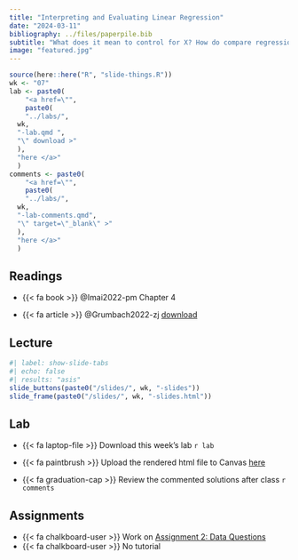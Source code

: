```yaml
---
title: "Interpreting and Evaluating Linear Regression"
date: "2024-03-11"
bibliography: ../files/paperpile.bib
subtitle: "What does it mean to control for X? How do compare regression models?"
image: "featured.jpg"
---
```


```r
source(here::here("R", "slide-things.R"))
wk <- "07"
lab <- paste0(
    "<a href=\"",
    paste0(
    "../labs/",
  wk,
  "-lab.qmd ",
  "\" download >"
  ),
  "here </a>"
  )
comments <- paste0(
    "<a href=\"",
    paste0(
    "../labs/",
  wk,
  "-lab-comments.qmd",
  "\" target=\"_blank\" >"
  ),
  "here </a>"
  )
```



## Readings

-   {{< fa book >}} @Imai2022-pm Chapter 4 

- {{< fa article >}} @Grumbach2022-zj [download](../files/readings/grumbach_hill_2021.pdf)



## Lecture


```r
#| label: show-slide-tabs
#| echo: false
#| results: "asis"
slide_buttons(paste0("/slides/", wk, "-slides"))
slide_frame(paste0("/slides/", wk, "-slides.html"))

```



## Lab


-   {{< fa laptop-file >}} Download this week's lab `r lab`

- {{< fa paintbrush >}} Upload the rendered html file to Canvas [here](https://canvas.brown.edu/courses/1094972/assignments) 
- {{< fa graduation-cap >}} Review the commented solutions after class `r comments`


## Assignments

- {{< fa chalkboard-user >}} Work on [Assignment 2: Data Questions](https://pols1600.paultesta.org/assignments/a2){target="_blank"}
- {{< fa chalkboard-user >}} No tutorial


